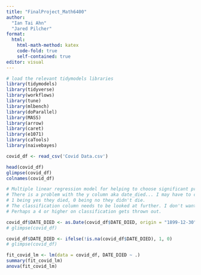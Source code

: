 ```yaml
---
title: "FinalProject_Math6400"
author: 
  "Ian Tai Ahn"
  "Jared Pilcher"
format: 
  html:
    html-math-method: katex
    code-fold: true
    self-contained: true
editor: visual
---
```


```r
# load the relevant tidymodels libraries
library(tidymodels)
library(tidyverse)
library(workflows)
library(tune)
library(mlbench)
library(doParallel)
library(MASS)
library(arrow)
library(caret)
library(e1071)
library(caTools)
library(naivebayes)
```

```r
covid_df <- read_csv('Covid Data.csv')
```

```r
head(covid_df)
glimpse(covid_df)
colnames(covid_df)
```

```r
# Multiple linear regression model for helping to choose significant predictors
# There is a problem with the y column aka date_died... I may have to convert them into a binary thing where I don't care about the date, rather just if they died and if they didn't.
# 1 being yes they died, 0 being no they didn't die.
# The classification column needs to be looked at further. I don't want to associate all deaths to covid...
# Perhaps a 4 or higher on classification gets thrown out.

covid_df$DATE_DIED <- as.Date(covid_df$DATE_DIED, origin = "1899-12-30")
# glimpse(covid_df)

covid_df$DATE_DIED <- ifelse(!is.na(covid_df$DATE_DIED), 1, 0)
# glimpse(covid_df)

fit_covid_lm <- lm(data = covid_df, DATE_DIED ~ .)
summary(fit_covid_lm)
anova(fit_covid_lm)
```

```r

```

```r

```

```r

```
